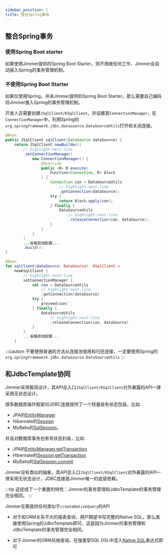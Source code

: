 ```yaml
---
sidebar_position: 1
title: 整合Spring事务 
---
```



## 整合Spring事务

### 使用Spring Boot starter

如果使用Jimmer提供的Spring Boot Starter，则不用做任何工作，Jimmer会自动接入Spring的事务管理机制。

### 不使用Spring Boot Starter

如果仅使用Spring，并未Jimmer提供的Spring Boot Starter。那么需要自己编码将Jimmer接入Spring的事务管理机制。

开发人员需要创建`JSqlClient/KSqlClient`，并设置其`ConnectionManager`，在`ConnectionManager`中，利用Spring的`org.springframework.jdbc.datasource.DataSourceUtils`打开和关闭连接。

<Tabs groupId="language">
<TabItem value="java" label="Java">

```java title="Book.java"
@Bean
public JSqlClient sqlClient(DataSource dataSource) {
    return JSqlClient.newBuilder()
        // highlight-next-line
        .setConnectionManager(
            new ConnectionManager() {
                @Override
                public <R> R execute(
                    Function<Connection, R> block
                ) {
                    Connection con = DataSourceUtils
                        // highlight-next-line
                        .getConnection(dataSource);
                    try {
                        return block.apply(con);
                    } finally {
                        DataSourceUtils
                            // highlight-next-line
                            .releaseConnection(con, dataSource);
                    }
                }
            }
        )
        ...省略其他配置...
        .build();
}
```

</TabItem>
<TabItem value="kotlin" label="Kotlin">

```kotlin title="Book.kt"
@Bean
fun sqlClient(dataSource: DataSource): KSqlClient =
    newKSqlClient {
        // highlight-next-line
        setConnectionManager {
            val con = DataSourceUtils
                // highlight-next-line
                .getConnection(dataSource)
            try {
                proceed(con)
            } finally {
                DataSourceUtils
                    // highlight-next-line
                    .releaseConnection(con, dataSource)
            }
        }
        ...省略其他配置...
    }
```

</TabItem>
</Tabs>

:::caution
不要使用普通的方法从连接池借用和归还连接，一定要使用Spring的`org.springframework.jdbc.datasource.DataSourceUtils`
:::

## 和JdbcTemplate协同

Jimmer采用极简设计，其API总入口`JSqlClient/KSqlClient`对外暴露的API一律采用无状态设计。

很多数据库操作框架对JDBC连接提供了一个轻量级有状态包装，比如
-   JPA的[EntityManager](https://docs.oracle.com/javaee/7/api/javax/persistence/EntityManager.html)
-   Hibernate的[Session](https://docs.jboss.org/hibernate/orm/6.2/javadocs/org/hibernate/Session.html)
-   MyBatis的[SqlSession](https://javadoc.io/doc/org.mybatis/mybatis/latest/org/apache/ibatis/session/SqlSession.html)。

并且对数据库事务也有有状态封装，比如
-   JPA的[EntityManager.getTransaction](https://docs.oracle.com/javaee/7/api/javax/persistence/EntityManager.html#getTransaction--)
-   Hibernate的[Session.getTransaction](https://docs.jboss.org/hibernate/orm/6.2/javadocs/org/hibernate/SharedSessionContract.html#getTransaction())
-   MyBatis的[SqlSession.commit](https://javadoc.io/doc/org.mybatis/mybatis/latest/org/apache/ibatis/session/SqlSession.html#commit())

Jimmer没有类似的抽象，其API总入口`JSqlClient/KSqlClient`对外暴露的API一律采用无状态设计，JDBC连接是Jimmer唯一的底层依赖。

:::tip
这促成了一个重要的特性：Jimmer的事务管理和JdbcTemplate的事务管理完全相同。
:::

Jimmer无需提供任何类似于`createNativeQuery`的API

-   对于和ORM关系不大的报表查询，用户期望书写完整的Native SQL，那么直接使用Spring的JdbcTemplate即可，这是因为Jimmer的事务管理和JdbcTemplate的事务管理完全相同。

-   对于Jimmer的ORM风格查询，在强类型SQL DSL中混入[Native SQL](../query/native-sql)表达式即可